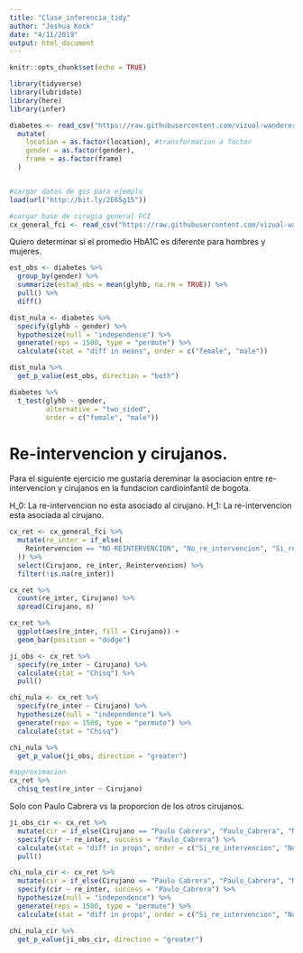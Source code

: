 ```yaml
---
title: "Clase_inferencia_tidy"
author: "Joshua Kock"
date: "4/11/2019"
output: html_document
---
```


```r
knitr::opts_chunk$set(echo = TRUE)
```


```r
library(tidyverse)
library(lubridate)
library(here)
library(infer)
```

```r
diabetes <- read_csv("https://raw.githubusercontent.com/vizual-wanderer/6071402_Electiva_II/master/Base_datos_electiva/diabetes.csv") %>% 
  mutate(
    location = as.factor(location), #transformacion a factor
    gender = as.factor(gender),
    frame = as.factor(frame)
  )


#cargar datos de gss para ejemplo
load(url("http://bit.ly/2E65g15"))

#cargar base de cirugia general FCI
cx_general_fci <- read_csv("https://raw.githubusercontent.com/vizual-wanderer/6071402_Electiva_II/master/Base_datos_electiva/Cirugia_fci_2018_limpia.csv")
```

Quiero determinar si el promedio HbA1C es diferente para hombres y mujeres. 
```r

est_obs <- diabetes %>% 
  group_by(gender) %>% 
  summarize(estad_obs = mean(glyhb, na.rm = TRUE)) %>% 
  pull() %>% 
  diff()

dist_nula <- diabetes %>% 
  specify(glyhb ~ gender) %>% 
  hypothesize(null = "independence") %>% 
  generate(reps = 1500, type = "permute") %>% 
  calculate(stat = "diff in means", order = c("female", "male"))

dist_nula %>% 
  get_p_value(est_obs, direction = "both")

diabetes %>% 
  t_test(glyhb ~ gender, 
         alternative = "two_sided",
         order = c("female", "male"))

```


# Re-intervencion y cirujanos.

Para el siguiente ejercicio me gustaria dereminar la asociacion entre re-intervencion y cirujanos en la fundacion cardioinfantil de bogota.

H_0: La re-intervencion no esta asociado al cirujano.
H_1: La re-intervencion esta asociada al cirujano.
```r

cx_ret <- cx_general_fci %>% 
  mutate(re_inter = if_else(
    Reintervencion == "NO REINTERVENCION", "No_re_intervencion", "Si_re_intervencion"
  )) %>% 
  select(Cirujano, re_inter, Reintervencion) %>% 
  filter(!is.na(re_inter))

cx_ret %>% 
  count(re_inter, Cirujano) %>% 
  spread(Cirujano, n)

cx_ret %>% 
  ggplot(aes(re_inter, fill = Cirujano)) +
  geom_bar(position = "dodge")

ji_obs <- cx_ret %>% 
  specify(re_inter ~ Cirujano) %>% 
  calculate(stat = "Chisq") %>% 
  pull()

chi_nula <- cx_ret %>% 
  specify(re_inter ~ Cirujano) %>% 
  hypothesize(null = "independence") %>% 
  generate(reps = 1500, type = "permute") %>% 
  calculate(stat = "Chisq")

chi_nula %>% 
  get_p_value(ji_obs, direction = "greater")

#approximacion
cx_ret %>% 
  chisq_test(re_inter ~ Cirujano)
```

Solo con Paulo Cabrera vs la proporcion de los otros cirujanos.

```r
ji_obs_cir <- cx_ret %>% 
  mutate(cir = if_else(Cirujano == "Paulo Cabrera", "Paulo_Cabrera", "No_Paulo")) %>% 
  specify(cir ~ re_inter, success = "Paulo_Cabrera") %>% 
  calculate(stat = "diff in props", order = c("Si_re_intervencion", "No_re_intervencion")) %>% 
  pull()

chi_nula_cir <- cx_ret %>% 
  mutate(cir = if_else(Cirujano == "Paulo Cabrera", "Paulo_Cabrera", "No_Paulo")) %>% 
  specify(cir ~ re_inter, success = "Paulo_Cabrera") %>% 
  hypothesize(null = "independence") %>% 
  generate(reps = 1500, type = "permute") %>% 
  calculate(stat = "diff in props", order = c("Si_re_intervencion", "No_re_intervencion"))

chi_nula_cir %>% 
  get_p_value(ji_obs_cir, direction = "greater")
```

